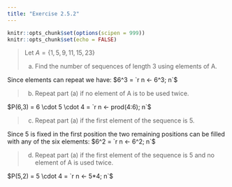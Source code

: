 ```yaml
---
title: "Exercise 2.5.2"
---
```


```r
knitr::opts_chunk$set(options(scipen = 999))
knitr::opts_chunk$set(echo = FALSE)
```

> Let $A = \{1, 5, 9, 11, 15, 23\}$
>
> (a) Find the number of sequences of length 3 using elements of A.

Since elements can repeat we have: $6^3 = `r n <- 6^3; n`$

> (b) Repeat part (a) if no element of A is to be used twice.

$P(6,3) = 6 \cdot 5 \cdot 4 = `r n <- prod(4:6); n`$

> (c) Repeat part (a) if the first element of the sequence is 5.

Since $5$ is fixed in the first position the two remaining positions can be filled with any of the six elements: $6^2 = `r n <- 6^2; n`$


> (d) Repeat part (a) if the first element of the sequence is 5 and no element of A is used twice.

$P(5,2) = 5 \cdot 4 = `r n <- 5*4; n`$
